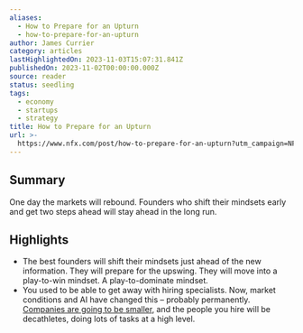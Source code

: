 ```yaml
---
aliases:
  - How to Prepare for an Upturn
  - how-to-prepare-for-an-upturn
author: James Currier
category: articles
lastHighlightedOn: 2023-11-03T15:07:31.841Z
publishedOn: 2023-11-02T00:00:00.000Z
source: reader
status: seedling
tags:
  - economy
  - startups
  - strategy
title: How to Prepare for an Upturn
url: >-
  https://www.nfx.com/post/how-to-prepare-for-an-upturn?utm_campaign=NFX%20Newsletter&utm_medium=email&_hsmi=280959304&_hsenc=p2ANqtz--buxHnlxuc7VXNylYsqIJXwBNV3_bzfZtiau2KmYkPIEcxY-9bxbKa3sepRvNR41fwAlGzIZ48OBjvFdNrgAEk6Edcg95f77U8kEQytCqX5z7H3Gg&utm_content=280959304&utm_source=hs_email
---
```

## Summary

One day the markets will rebound. Founders who shift their mindsets early and get two steps ahead will stay ahead in the long run.

## Highlights

- The best founders will shift their mindsets just ahead of the new information. They will prepare for the upswing. They will move into a play-to-win mindset. A play-to-dominate mindset.
- You used to be able to get away with hiring specialists. Now, market conditions and AI have changed this – probably permanently. [Companies are going to be smaller](https://www.nfx.com/post/3-person-unicorn-startup), and the people you hire will be decathletes, doing lots of tasks at a high level.
